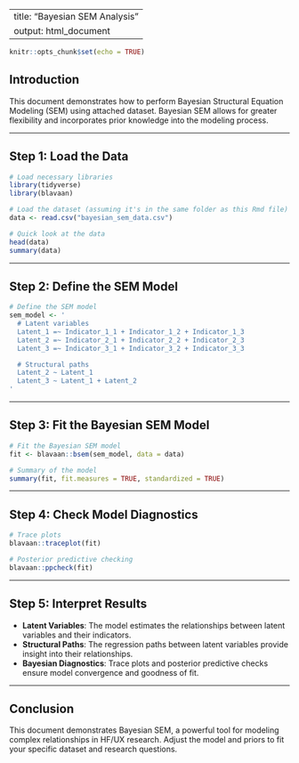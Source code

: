 
---
title: "Bayesian SEM Analysis"
output: html_document
---

```r
knitr::opts_chunk$set(echo = TRUE)
```

## Introduction

This document demonstrates how to perform Bayesian Structural Equation Modeling (SEM) using attached dataset. Bayesian SEM allows for greater flexibility and incorporates prior knowledge into the modeling process.

---

## Step 1: Load the Data

```r
# Load necessary libraries
library(tidyverse)
library(blavaan)

# Load the dataset (assuming it's in the same folder as this Rmd file)
data <- read.csv("bayesian_sem_data.csv")

# Quick look at the data
head(data)
summary(data)
```

---

## Step 2: Define the SEM Model

```r
# Define the SEM model
sem_model <- '
  # Latent variables
  Latent_1 =~ Indicator_1_1 + Indicator_1_2 + Indicator_1_3
  Latent_2 =~ Indicator_2_1 + Indicator_2_2 + Indicator_2_3
  Latent_3 =~ Indicator_3_1 + Indicator_3_2 + Indicator_3_3

  # Structural paths
  Latent_2 ~ Latent_1
  Latent_3 ~ Latent_1 + Latent_2
'
```

---

## Step 3: Fit the Bayesian SEM Model

```r
# Fit the Bayesian SEM model
fit <- blavaan::bsem(sem_model, data = data)

# Summary of the model
summary(fit, fit.measures = TRUE, standardized = TRUE)
```

---

## Step 4: Check Model Diagnostics

```r
# Trace plots
blavaan::traceplot(fit)

# Posterior predictive checking
blavaan::ppcheck(fit)
```

---

## Step 5: Interpret Results

- **Latent Variables**: The model estimates the relationships between latent variables and their indicators.
- **Structural Paths**: The regression paths between latent variables provide insight into their relationships.
- **Bayesian Diagnostics**: Trace plots and posterior predictive checks ensure model convergence and goodness of fit.

---

## Conclusion

This document demonstrates Bayesian SEM, a powerful tool for modeling complex relationships in HF/UX research. Adjust the model and priors to fit your specific dataset and research questions.
